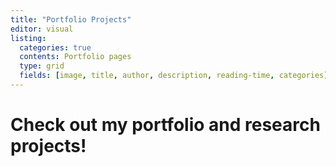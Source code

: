 ```yaml
---
title: "Portfolio Projects"
editor: visual
listing:
  categories: true
  contents: Portfolio pages
  type: grid
  fields: [image, title, author, description, reading-time, categories]
---
```


# Check out my portfolio and research projects!
